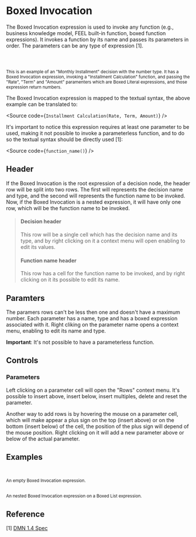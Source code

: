 
<Meta title="MDX/Invocation" of={Invocation} />

# Boxed Invocation

The Boxed Invocation expression is used to invoke any function (e.g., business knowledge model,
FEEL built-in function, boxed function expressions). It invokes a function by its name and passes its parameters
in order. The parameters can be any type of expression [1].

<div style={{ display: "flex", flexDirection: "row" }}>
  <Story of={Invocation.MonthlyInstallment} />
  <small>
    <br />
    <br />
    <br />
    This is an example of an "Monthly Installment" decision with the number type. It has a Boxed Invocation expression, invoking
    a "Installment Calculation" function, and passing the "Rate", "Term" and "Amount" paramenters which are Boxed Literal
    expressions, and those expression return numbers.
  </small>
</div>

The Boxed Invocation expression is mapped to the textual syntax, the above example can be translated to:

<Source code={`Installment Calculation(Rate, Term, Amount)`} />

It's important to notice this expression requires at least one parameter to be used,
making it not possible to invoke a parameterless function, and to do so the textual syntax should be directly used [1]:

<Source code={`function_name()`} />

## Header

If the Boxed Invocation is the root expression of a decision node, the header row will be split into two rows.
The first will represents the decision name and type, and the second will represents the function name to be invoked.
Now, if the Boxed Invocation is a nested expression, it will have only one row, which will be the function name
to be invoked.

> #### Decision header
>
> This row will be a single cell which has the decision name and its type,
> and by right clicking on it a context menu will open enabling to edit its values.
>
> #### Function name header
>
> This row has a cell for the function name to be invoked, and by right clicking on it
> its possible to edit its name.

## Paramters

The paramers rows can't be less then one and doesn't have a maximum number. Each parameter has a name, type and has
a boxed expression associated with it. Right cliking on the parameter name opens a context menu, enabling to edit its
name and type.

**Important**: It's not possible to have a parameterless function.

## Controls

### Parameters

Left clicking on a parameter cell will open the "Rows" context menu.
It's possible to insert above, insert below, insert multiples, delete and reset the parameter.

Another way to add rows is by hovering the mouse on a parameter cell, which will make appear a plus sign
on the top (insert above) or on the bottom (insert below) of the cell, the position of the plus sign will
depend of the mouse position. Right clicking on it will add a new parameter above or below of the actual parameter.

## Examples

<div style={{ display: "flex", flexDirection: "column" }}>
  <div style={{ display: "flex", flexDirection: "row" }}>
    <Story of={Invocation.Base} />
    <small>
      <br />
      <br />
      An empty Boxed Invocation expression.
    </small>
  </div>

  <div style={{ display: "flex", flexDirection: "row" }}>
    <Story of={Invocation.Nested} />
    <small>
      <br />
      <br />
      An nested Boxed Invocation expression on a Boxed List expression.
    </small>
  </div>
</div>

## Reference

[1] [DMN 1.4 Spec](https://www.omg.org/spec/DMN/1.4/Beta1/PDF#page=103)
